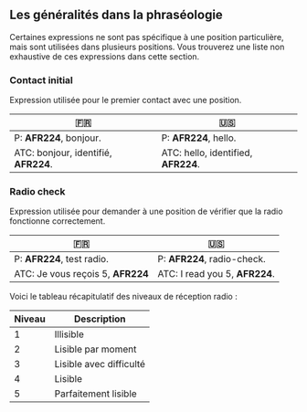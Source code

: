 
## Les généralités dans la phraséologie

Certaines expressions ne sont pas spécifique à une position particulière, mais sont utilisées dans plusieurs positions.
Vous trouverez une liste non exhaustive de ces expressions dans cette section.

### Contact initial

Expression utilisée pour le premier contact avec une position.

| 🇫🇷                                   | 🇺🇸                                  |
| ------------------------------------ | ----------------------------------- |
| P: **AFR224**, bonjour.              | P: **AFR224**, hello.               |
| ATC: bonjour, identifié, **AFR224**. | ATC: hello, identified, **AFR224**. |

### Radio check

Expression utilisée pour demander à une position de vérifier que la radio fonctionne correctement.

| 🇫🇷                                | 🇺🇸                             |
| --------------------------------- | ------------------------------ |
| P: **AFR224**, test radio.        | P: **AFR224**, radio-check.    |
| ATC: Je vous reçois 5, **AFR224** | ATC: I read you 5, **AFR224**. |

Voici le tableau récapitulatif des niveaux de réception radio :

| Niveau | Description             |
| ------ | ----------------------- |
| 1      | Illisible               |
| 2      | Lisible par moment      |
| 3      | Lisible avec difficulté |
| 4      | Lisible                 |
| 5      | Parfaitement lisible    |
